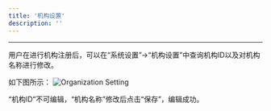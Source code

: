 ```yaml
---
title: '机构设置'
description: ''
---
```

---
用户在进行机构注册后，可以在“系统设置”->“机构设置”中查询机构ID以及对机构名称进行修改。

如下图所示：
<img
    src="docs/images/org-home.png"
    alt="Organization Setting"
/>

“机构ID”不可编辑，“机构名称”修改后点击“保存”，编辑成功。
